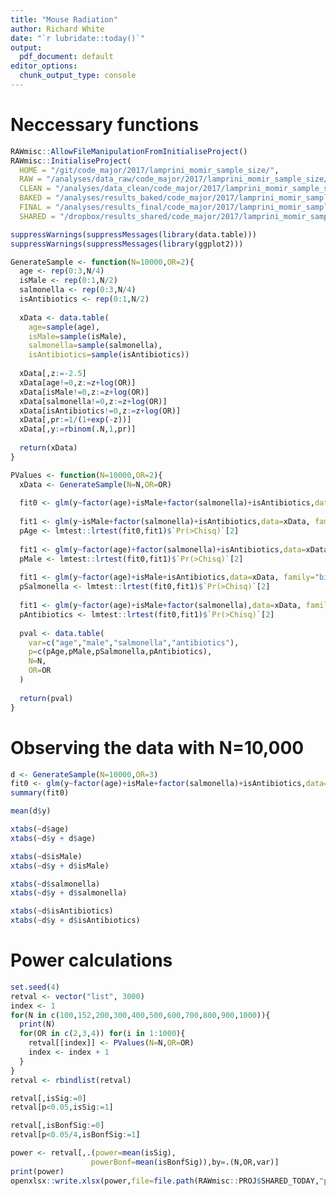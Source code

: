 ```yaml
---
title: "Mouse Radiation"
author: Richard White
date: "`r lubridate::today()`"
output:
  pdf_document: default
editor_options: 
  chunk_output_type: console
---
```


# Neccessary functions
```r
RAWmisc::AllowFileManipulationFromInitialiseProject()
RAWmisc::InitialiseProject(
  HOME = "/git/code_major/2017/lamprini_momir_sample_size/",
  RAW = "/analyses/data_raw/code_major/2017/lamprini_momir_sample_size/",
  CLEAN = "/analyses/data_clean/code_major/2017/lamprini_momir_sample_size",
  BAKED = "/analyses/results_baked/code_major/2017/lamprini_momir_sample_size/",
  FINAL = "/analyses/results_final/code_major/2017/lamprini_momir_sample_size/",
  SHARED = "/dropbox/results_shared/code_major/2017/lamprini_momir_sample_size/")

suppressWarnings(suppressMessages(library(data.table)))
suppressWarnings(suppressMessages(library(ggplot2)))

GenerateSample <- function(N=10000,OR=2){
  age <- rep(0:3,N/4)
  isMale <- rep(0:1,N/2)
  salmonella <- rep(0:3,N/4)
  isAntibiotics <- rep(0:1,N/2)
  
  xData <- data.table(
    age=sample(age),
    isMale=sample(isMale),
    salmonella=sample(salmonella),
    isAntibiotics=sample(isAntibiotics))
  
  xData[,z:=-2.5]
  xData[age!=0,z:=z+log(OR)]
  xData[isMale!=0,z:=z+log(OR)]
  xData[salmonella!=0,z:=z+log(OR)]
  xData[isAntibiotics!=0,z:=z+log(OR)]
  xData[,pr:=1/(1+exp(-z))]
  xData[,y:=rbinom(.N,1,pr)]
  
  return(xData)
}

PValues <- function(N=10000,OR=2){
  xData <- GenerateSample(N=N,OR=OR)
  
  fit0 <- glm(y~factor(age)+isMale+factor(salmonella)+isAntibiotics,data=xData, family="binomial")
  
  fit1 <- glm(y~isMale+factor(salmonella)+isAntibiotics,data=xData, family="binomial")
  pAge <- lmtest::lrtest(fit0,fit1)$`Pr(>Chisq)`[2]
  
  fit1 <- glm(y~factor(age)+factor(salmonella)+isAntibiotics,data=xData, family="binomial")
  pMale <- lmtest::lrtest(fit0,fit1)$`Pr(>Chisq)`[2]
  
  fit1 <- glm(y~factor(age)+isMale+isAntibiotics,data=xData, family="binomial")
  pSalmonella <- lmtest::lrtest(fit0,fit1)$`Pr(>Chisq)`[2]
  
  fit1 <- glm(y~factor(age)+isMale+factor(salmonella),data=xData, family="binomial")
  pAntibiotics <- lmtest::lrtest(fit0,fit1)$`Pr(>Chisq)`[2]
  
  pval <- data.table(
    var=c("age","male","salmonella","antibiotics"),
    p=c(pAge,pMale,pSalmonella,pAntibiotics),
    N=N,
    OR=OR
  )
  
  return(pval)
}

```

\newpage

# Observing the data with N=10,000
```r
d <- GenerateSample(N=10000,OR=3)
fit0 <- glm(y~factor(age)+isMale+factor(salmonella)+isAntibiotics,data=d, family="binomial")
summary(fit0)

mean(d$y)

xtabs(~d$age)
xtabs(~d$y + d$age)

xtabs(~d$isMale)
xtabs(~d$y + d$isMale)

xtabs(~d$salmonella)
xtabs(~d$y + d$salmonella)

xtabs(~d$isAntibiotics)
xtabs(~d$y + d$isAntibiotics)

```

# Power calculations
```r
set.seed(4)
retval <- vector("list", 3000)
index <- 1
for(N in c(100,152,200,300,400,500,600,700,800,900,1000)){
  print(N)
  for(OR in c(2,3,4)) for(i in 1:1000){
    retval[[index]] <- PValues(N=N,OR=OR)
    index <- index + 1
  }
}
retval <- rbindlist(retval)

retval[,isSig:=0]
retval[p<0.05,isSig:=1]

retval[,isBonfSig:=0]
retval[p<0.05/4,isBonfSig:=1]

power <- retval[,.(power=mean(isSig),
                  powerBonf=mean(isBonfSig)),by=.(N,OR,var)]
print(power)
openxlsx::write.xlsx(power,file=file.path(RAWmisc::PROJ$SHARED_TODAY,"power.xlsx"))
```





